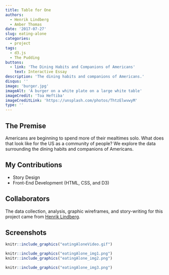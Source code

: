 ```yaml
---
title: Table for One
authors: 
  - Henrik Lindberg
  - Amber Thomas
date: '2017-07-27'
slug: eating-alone
categories:
  - project
tags:
  - d3.js
  - The Pudding
buttons:
  - link: 'The Dining Habits and Companions of Americans'
    text: Interactive Essay
description: 'The dining habits and companions of Americans.'
disqus: ''
image: 'burger.jpg'
imageAlt: 'A burger on a white plate on a large white table'
imageCredit: 'Toa Heftiba'
imageCreditLink: 'https://unsplash.com/photos/ThtzElwvwyM'
type: ''
---
```


## The Premise

Americans are beginning to spend more of their mealtimes solo. What does that look like for the US as a community of people? We explore the data surrounding the dining habits and companions of Americans. 

## My Contributions

* Story Design
* Front-End Development (HTML, CSS, and D3)

## Collaborators

The data collection, analysis, graphic wireframes, and story-writing for this project came from [Henrik Lindberg](https://twitter.com/hnrklndbrg). 

## Screenshots

```r
knitr::include_graphics("eatingAloneVideo.gif")
```

```r
knitr::include_graphics("eatingAlone_img1.png")
knitr::include_graphics("eatingAlone_img2.png")
```

```r
knitr::include_graphics("eatingAlone_img3.png")
```
